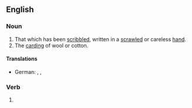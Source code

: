 ==English==

===Noun===
{{en-noun}}

# That which has been [[scribble]]d, written in a [[scrawled]] or careless [[hand]].
# The [[card]]ing of wool or cotton.

====Translations====
{{trans-top|that which has been scribbled}}
* German: {{t+|de|Geschmiere|n}}, {{t+|de|Gekrakel|n}}, {{t+|de|Gekritzel|n}}
{{trans-mid}}
{{trans-bottom}}

{{trans-top|carding of wool or cotton}}
{{trans-mid}}
{{trans-bottom}}

===Verb===
{{head|en|present participle}}

# {{present participle of|scribble|lang=en|nocat=1}}